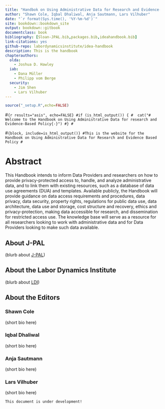 ```yaml
---
title: "Handbok on Using Administrative Data for Research and Evidence-based Policy"
author: "Shawn Cole, Iqbal Dhaliwal, Anja Sautmann, Lars Vilhuber"
date: "`r format(Sys.time(), '%Y-%m-%d')`"
site: bookdown::bookdown_site
output: bookdown::gitbook
documentclass: book
bibliography: [Sloan-JPAL.bib,packages.bib,ideahandbook.bib]
link-citations: yes
github-repo: labordynamicsinstitute/idea-handbook
description: This is the handbook
chapterauthors:
  olda:
    - Joshua D. Hawley
  iab:
    - Dana Müller
    - Philipp vom Berge
  security:
    - Jim Shen
    - Lars Vilhuber
---
```


```r
source("_setup.R",echo=FALSE)
```


#```{r results="asis", echo=FALSE}
#if (is_html_output()) {
#  cat("# Welcome to the Handbook on Using Administrative Data for research and Evidence-Based Policy{-}")
#}
#```


#```{block, include=is_html_output()}
#This is the website for the Handbook on Using Administrative Data for Research and Evidence Based Policy
#```



# Abstract {-}

This Handbook intends to inform Data Providers and researchers on how to provide privacy-protected access to, handle, and analyze administrative data, and to link them with existing resources, such as a database of data use agreements (DUA) and templates. Available publicly, the Handbook will provide guidance on data access requirements and procedures, data privacy, data security, property rights, regulations for public data use, data architecture, data use and storage, cost structure and recovery, ethics and privacy-protection, making data accessible for research, and dissemination for restricted access use.  The knowledge base will serve as a resource for all researchers looking to work with administrative data and for Data Providers looking to make such data available. 

## About J-PAL {-}

(blurb about [J-PAL](https://www.povertyactionlab.org/))

## About the Labor Dynamics Institute {-}

(blurb about [LDI](https://www.ilr.cornell.edu/ldi))

## About the Editors {-}

### Shawn Cole {-}

(short bio here)

### Iqbal Dhaliwal {-}

(short bio here)

### Anja Sautmann {-}

(short bio here)

### Lars Vilhuber {-}

(short bio here)

```block
This document is under development!
```